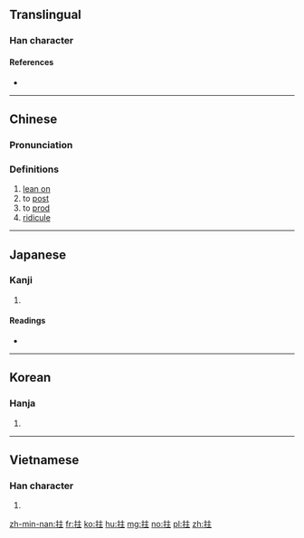 ==Translingual==

===Han character===
{{Han char|rn=64|rad=手|as=05|sn=8|four=50014|canj=QYG|ids=⿰扌主}}

====References====
* {{Han ref|kx=0424.180|dkj=11940|dj=0772.140|hdz=31857.010|uh=62C4|ud=25284|bh=A9D6|bd=43478}}

----

==Chinese==
{{zh-forms}}

===Pronunciation===
{{zh-pron
|m=zhǔ
|c=zyu2
|mc=y
|oc=y
|ma=Zh-zhu.ogg
|cat=v
}}

===Definitions===
# [[lean on]]
# to [[post]]
# to [[prod]]
# [[ridicule]]

----

==Japanese==

===Kanji===
{{ja-kanji|grade=|rs=手05}}

# {{defn|lang=ja|sort=手05}}

====Readings====
* {{ja-readings|on=[[ちゅ]] (chu)|kun=[[あげる]] (ageru)}}

----

==Korean==

===Hanja===
{{ko-hanja|hangeul=주|eumhun=|rv=ju|mr=chu|y=cwu}}

# {{defn|lang=ko|sort=手05}}

----

==Vietnamese==

===Han character===
{{vi-hantu|[[chủ]], [[trụ]], [[chỏ]], [[chõ]]|rs=手05}}

# {{defn|lang=vi|sort=手05}}

[[zh-min-nan:拄]]
[[fr:拄]]
[[ko:拄]]
[[hu:拄]]
[[mg:拄]]
[[no:拄]]
[[pl:拄]]
[[zh:拄]]